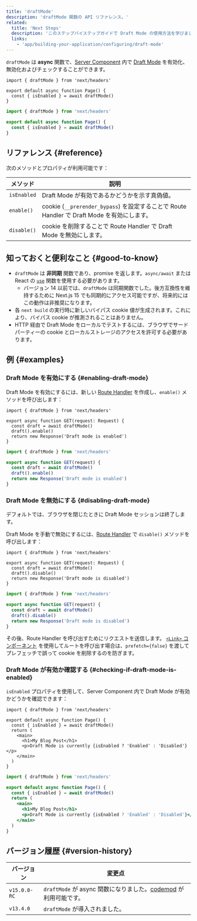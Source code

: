 ```yaml
---
title: 'draftMode'
description: 'draftMode 関数の API リファレンス。'
related:
  title: 'Next Steps'
  description: 'このステップバイステップガイドで Draft Mode の使用方法を学びましょう。'
  links:
    - 'app/building-your-application/configuring/draft-mode'
---
```


`draftMode` は **async** 関数で、[Server Component](/docs/app/building-your-application/rendering/server-components) 内で [Draft Mode](/docs/app/building-your-application/configuring/draft-mode) を有効化、無効化およびチェックすることができます。

```tsx title="app/page.ts"
import { draftMode } from 'next/headers'

export default async function Page() {
  const { isEnabled } = await draftMode()
}
```

```jsx title="app/page.js"
import { draftMode } from 'next/headers'

export default async function Page() {
  const { isEnabled } = await draftMode()
}
```

## リファレンス {#reference}

次のメソッドとプロパティが利用可能です：

| メソッド      | 説明                                                                                   |
| ------------- | --------------------------------------------------------------------------------------- |
| `isEnabled`   | Draft Mode が有効であるかどうかを示す真偽値。                                                   |
| `enable()`    | cookie (`__prerender_bypass`) を設定することで Route Handler で Draft Mode を有効にします。 |
| `disable()`   | cookie を削除することで Route Handler で Draft Mode を無効にします。                       |

## 知っておくと便利なこと {#good-to-know}

- `draftMode` は **非同期** 関数であり、promise を返します。`async/await` または React の [`use`](https://react.dev/reference/react/use) 関数を使用する必要があります。
  - バージョン 14 以前では、`draftMode` は同期関数でした。後方互換性を維持するために Next.js 15 でも同期的にアクセス可能ですが、将来的にはこの動作は非推奨になります。
- 各 `next build` の実行時に新しいバイパス cookie 値が生成されます。これにより、バイパス cookie が推測されることはありません。
- HTTP 経由で Draft Mode をローカルでテストするには、ブラウザでサードパーティーの cookie とローカルストレージのアクセスを許可する必要があります。

## 例 {#examples}

### Draft Mode を有効にする {#enabling-draft-mode}

Draft Mode を有効にするには、新しい [Route Handler](/docs/app/building-your-application/routing/route-handlers) を作成し、`enable()` メソッドを呼び出します：

<Tabs>
<TabItem value="tsx" label="TypeScript">

```tsx title="app/draft/route.ts" switcher
import { draftMode } from 'next/headers'

export async function GET(request: Request) {
  const draft = await draftMode()
  draft().enable()
  return new Response('Draft mode is enabled')
}
```
</TabItem>
<TabItem value="js" label="JavaScript">

```js title="app/draft/route.js" switcher
import { draftMode } from 'next/headers'

export async function GET(request) {
  const draft = await draftMode()
  draft().enable()
  return new Response('Draft mode is enabled')
}
```
</TabItem>
</Tabs>

### Draft Mode を無効にする {#disabling-draft-mode}

デフォルトでは、ブラウザを閉じたときに Draft Mode セッションは終了します。

Draft Mode を手動で無効にするには、[Route Handler](/docs/app/building-your-application/routing/route-handlers) で `disable()` メソッドを呼び出します：

<Tabs>
<TabItem value="tsx" label="TypeScript">

```tsx title="app/draft/route.ts" switcher
import { draftMode } from 'next/headers'

export async function GET(request: Request) {
  const draft = await draftMode()
  draft().disable()
  return new Response('Draft mode is disabled')
}
```
</TabItem>
<TabItem value="js" label="JavaScript">

```js title="app/draft/route.js" switcher
import { draftMode } from 'next/headers'

export async function GET(request) {
  const draft = await draftMode()
  draft().disable()
  return new Response('Draft mode is disabled')
}
```
</TabItem>
</Tabs>

その後、Route Handler を呼び出すためにリクエストを送信します。 [`<Link>` コンポーネント](/docs/app/api-reference/components/link) を使用してルートを呼び出す場合は、`prefetch={false}` を渡してプレフェッチで誤って cookie を削除するのを防ぎます。

### Draft Mode が有効か確認する {#checking-if-draft-mode-is-enabled}

`isEnabled` プロパティを使用して、Server Component 内で Draft Mode が有効かどうかを確認できます：

```tsx title="app/page.ts"
import { draftMode } from 'next/headers'

export default async function Page() {
  const { isEnabled } = await draftMode()
  return (
    <main>
      <h1>My Blog Post</h1>
      <p>Draft Mode is currently {isEnabled ? 'Enabled' : 'Disabled'}</p>
    </main>
  )
}
```

```jsx title="app/page.js"
import { draftMode } from 'next/headers'

export default async function Page() {
  const { isEnabled } = await draftMode()
  return (
    <main>
      <h1>My Blog Post</h1>
      <p>Draft Mode is currently {isEnabled ? 'Enabled' : 'Disabled'}</p>
    </main>
  )
}
```

## バージョン履歴 {#version-history}

| バージョン      | 変更点                                                                                                                   |
| -------------- | ------------------------------------------------------------------------------------------------------------------------ |
| `v15.0.0-RC`   | `draftMode` が async 関数になりました。[codemod](/docs/app/building-your-application/upgrading/codemods#150) が利用可能です。 |
| `v13.4.0`      | `draftMode` が導入されました。                                                                                            |
